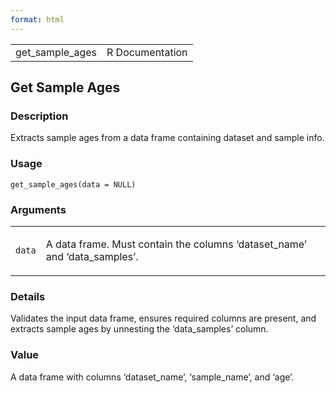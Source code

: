 ```yaml
---
format: html
---
```


<html><head><title>R: Get Sample Ages</title>
<meta http-equiv="Content-Type" content="text/html; charset=utf-8" />
<meta name="viewport" content="width=device-width, initial-scale=1.0, user-scalable=yes" />
<link rel="stylesheet" href="https://cdn.jsdelivr.net/npm/katex@0.15.3/dist/katex.min.css">
<script type="text/javascript">
const macros = { "\\R": "\\textsf{R}", "\\code": "\\texttt"};
function processMathHTML() {
    var l = document.getElementsByClassName('reqn');
    for (let e of l) { katex.render(e.textContent, e, { throwOnError: false, macros }); }
    return;
}</script>
<script defer src="https://cdn.jsdelivr.net/npm/katex@0.15.3/dist/katex.min.js"
    onload="processMathHTML();"></script>
<link rel="stylesheet" type="text/css" href="R.css" />
</head><body><div class="container"><main>

<table style="width: 100%;"><tr><td>get_sample_ages</td><td style="text-align: right;">R Documentation</td></tr></table>

<h2>Get Sample Ages</h2>

<h3>Description</h3>

<p>Extracts sample ages from a data frame containing dataset and sample info.
</p>


<h3>Usage</h3>

<pre><code class='language-R'>get_sample_ages(data = NULL)
</code></pre>


<h3>Arguments</h3>

<table>
<tr><td><code id="data">data</code></td>
<td>
<p>A data frame. Must contain the columns 'dataset_name' and 'data_samples'.</p>
</td></tr>
</table>


<h3>Details</h3>

<p>Validates the input data frame, ensures required columns are present, and
extracts sample ages by unnesting the 'data_samples' column.
</p>


<h3>Value</h3>

<p>A data frame with columns 'dataset_name', 'sample_name', and 'age'.
</p>

</main>

</div>
</body></html>

